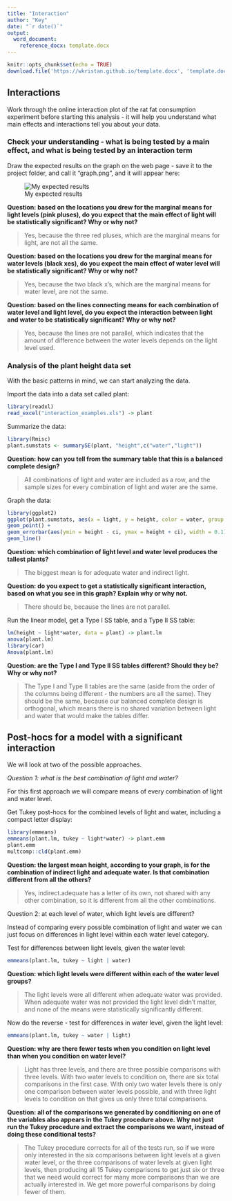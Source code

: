 ```yaml
---
title: "Interaction"
author: "Key"
date: "`r date()`"
output: 
  word_document:
    reference_docx: template.docx
---
```


```r
knitr::opts_chunk$set(echo = TRUE)
download.file('https://wkristan.github.io/template.docx', 'template.docx', mode = 'wb')
```

## Interactions

Work through the online interaction plot of the rat fat consumption experiment before starting this analysis - it will help you understand what main effects and interactions tell you about your data.

### Check your understanding - what is being tested by a main effect, and what is being tested by an interaction term

Draw the expected results on the graph on the web page - save it to the project folder, and call it "graph.png", and it will appear here:

![My expected results](graph.png)

**Question: based on the locations you drew for the marginal means for light levels (pink pluses), do you expect that the main effect of light will be statistically significant? Why or why not?**

> Yes, because the three red pluses, which are the marginal means for light, are not all the same.

**Question: based on the locations you drew for the marginal means for water levels (black xes), do you expect the main effect of water level will be statistically significant? Why or why not?**

> Yes, because the two black x's, which are the marginal means for water level, are not the same.

**Question: based on the lines connecting means for each combination of water level and light level, do you expect the interaction between light and water to be statistically significant? Why or why not?**

> Yes, because the lines are not parallel, which indicates that the amount of difference between the water levels depends on the light level used.

### Analysis of the plant height data set

With the basic patterns in mind, we can start analyzing the data.

Import the data into a data set called plant:

```r

library(readxl)
read_excel("interaction_examples.xls") -> plant

```

Summarize the data:

```r

library(Rmisc)
plant.sumstats <- summarySE(plant, "height",c("water","light"))

```

**Question: how can you tell from the summary table that this is a balanced complete design?**

> All combinations of light and water are included as a row, and the sample sizes for every combination of light and water are the same.


Graph the data:

```r

library(ggplot2)
ggplot(plant.sumstats, aes(x = light, y = height, color = water, group = water)) +
geom_point() +
geom_errorbar(aes(ymin = height - ci, ymax = height + ci), width = 0.1) +
geom_line()

```

**Question: which combination of light level and water level produces the tallest plants?**

> The biggest mean is for adequate water and indirect light.

**Question: do you expect to get a statistically significant interaction, based on what you see in this graph? Explain why or why not.**

> There should be, because the lines are not parallel.

Run the linear model, get a Type I SS table, and a Type II SS table:

```r

lm(height ~ light*water, data = plant) -> plant.lm
anova(plant.lm)
library(car)
Anova(plant.lm)

```

**Question: are the Type I and Type II SS tables different? Should they be? Why or why not?**

> The Type I and Type II tables are the same (aside from the order of the columns being different - the numbers are all the same). They should be the same, because our balanced complete design is orthogonal, which means there is no shared variation between light and water that would make the tables differ.

## Post-hocs for a model with a significant interaction

We will look at two of the possible approaches.

*Question 1: what is the best combination of light and water?*

For this first approach we will compare means of every combination of light and water level.

Get Tukey post-hocs for the combined levels of light and water, including a compact letter display:

```r

library(emmeans)
emmeans(plant.lm, tukey ~ light*water) -> plant.emm
plant.emm
multcomp::cld(plant.emm)

```

**Question: the largest mean height, according to your graph, is for the combination of indirect light and adequate water. Is that combination different from all the others?**

> Yes, indirect.adequate has a letter of its own, not shared with any other combination, so it is different from all the other combinations.

Question 2: at each level of water, which light levels are different?

Instead of comparing every possible combination of light and water we can just focus on differences in light level within each water level category.

Test for differences between light levels, given the water level:

```r

emmeans(plant.lm, tukey ~ light | water)

```
**Question: which light levels were different within each of the water level groups?**

> The light levels were all different when adequate water was provided. When adequate water was not provided the light level didn't matter, and none of the means were statistically significantly different.

Now do the reverse - test for differences in water level, given the light level:

```r

emmeans(plant.lm, tukey ~ water | light)

```

**Question: why are there fewer tests when you condition on light level than when you condition on water level?**

> Light has three levels, and there are three possible comparisons with three levels. With two water levels to condition on, there are six total comparisons in the first case. With only two water levels there is only one comparison between water levels possible, and with three light levels to condition on that gives us only three total comparisons.

**Question: all of the comparisons we generated by conditioning on one of the variables also appears in the Tukey procedure above. Why not just run the Tukey procedure and extract the comparisons we want, instead of doing these conditional tests?**

> The Tukey procedure corrects for all of the tests run, so if we were only interested in the six comparisons between light levels at a given water level, or the three comparisons of water levels at given light levels, then producing all 15 Tukey comparisons to get just six or three that we need would correct for many more comparisons than we are actually interested in. We get more powerful comparisons by doing fewer of them.
